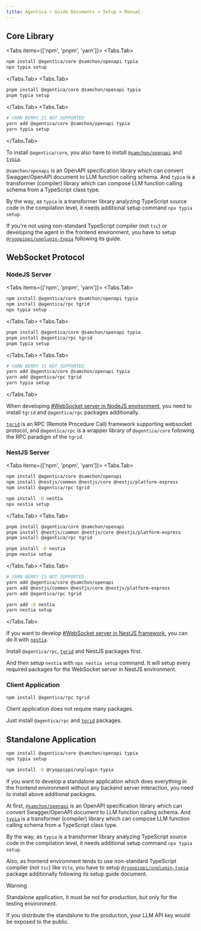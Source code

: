 ```yaml
---
title: Agentica > Guide Documents > Setup > Manual
---
```


## Core Library
<Tabs items={['npm', 'pnpm', 'yarn']}>
  <Tabs.Tab>
```bash filename="Terminal" copy
npm install @agentica/core @samchon/openapi typia
npx typia setup
```
  </Tabs.Tab>
  <Tabs.Tab>
```bash filename="Terminal" copy
pnpm install @agentica/core @samchon/openapi typia
pnpm typia setup
```
  </Tabs.Tab>
  <Tabs.Tab>
```bash filename="Terminal" copy
# YARN BERRY IS NOT SUPPORTED
yarn add @agentica/core @samchon/openapi typia
yarn typia setup
```
  </Tabs.Tab>
</Tabs>

To install `@agentica/core`, you also have to install [`@samchon/openapi`](https://github.com/samchon/openapi) and [`typia`](https://github.com/samchon/typia).

`@samchon/openapi` is an OpenAPI specification library which can convert Swagger/OpenAPI document to LLM function calling schema. And `typia` is a transformer (compiler) library which can compose LLM function calling schema from a TypeScript class type.

By the way, as `typia` is a transformer library analyzing TypeScript source code in the compilation level, it needs additional setup command `npx typia setup`. 

If you're not using non-standard TypeScript compiler (not `tsc`) or developing the agent in the frontend environment, you have to setup [`@ryoppippi/unplugin-typia`](https://typia.io/docs/setup/#unplugin-typia) following its guide.




## WebSocket Protocol
### NodeJS Server
<Tabs items={['npm', 'pnpm', 'yarn']}>
  <Tabs.Tab>
```bash filename="Terminal" copy
npm install @agentica/core @samchon/openapi typia
npm install @agentica/rpc tgrid
npx typia setup
```
  </Tabs.Tab>
  <Tabs.Tab>
```bash filename="Terminal" copy
pnpm install @agentica/core @samchon/openapi typia
pnpm install @agentica/rpc tgrid
pnpm typia setup
```
  </Tabs.Tab>
  <Tabs.Tab>
```bash filename="Terminal" copy
# YARN BERRY IS NOT SUPPORTED
yarn add @agentica/core @samchon/openapi typia
yarn add @agentica/rpc tgrid
yarn typia setup
```
  </Tabs.Tab>
</Tabs>

When developing [#WebSocket server in NodeJS environment](/docs/websocket/nodejs), you need to install `tgrid` and `@agentica/rpc` packages additionally.

[`tgrid`](https://tgrid.com) is an RPC (Remote Procedure Call) framework supporting websocket protocol, and `@agentica/rpc` is a wrapper library of `@agentica/core` following the RPC paradigm of the `tgrid`.

### NestJS Server
<Tabs items={['npm', 'pnpm', 'yarn']}>
  <Tabs.Tab>
```bash filename="Terminal" copy
npm install @agentica/core @samchon/openapi
npm install @nestjs/common @nestjs/core @nestjs/platform-express
npm install @agentica/rpc tgrid

npm install -D nestia
npx nestia setup
```
  </Tabs.Tab>
  <Tabs.Tab>
```bash filename="Terminal" copy
pnpm install @agentica/core @samchon/openapi
pnpm install @nestjs/common @nestjs/core @nestjs/platform-express
pnpm install @agentica/rpc tgrid

pnpm install -D nestia
pnpm nestia setup
```
  </Tabs.Tab>
  <Tabs.Tab>
```bash filename="Terminal" copy
# YARN BERRY IS NOT SUPPORTED
yarn add @agentica/core @samchon/openapi
yarn add @nestjs/common @nestjs/core @nestjs/platform-express
yarn add @agentica/rpc tgrid

yarn add -D nestia
yarn nestia setup
```
  </Tabs.Tab>
</Tabs>

If you want to develop [#WebSocket server in NestJS framework](/docs/websocket/nestjs), you can do it with [`nestia`](https://nestia.io).

Install `@agentica/rpc`, [`tgrid`](https://tgrid.com) and NestJS packages first.

And then setup `nestia` with `npx nestia setup` command. It will setup every required packages for the WebSocket server in NestJS environment.

### Client Application
```bash filename="Terminal" copy
npm install @agentica/rpc tgrid
```

Client application does not require many packages.

Just install `@agentica/rpc` and [`tgrid`](https://tgrid.com) packages.




## Standalone Application
```bash filename="Terminal" copy
npm install @agentica/core @samchon/openapi typia
npx typia setup

npm install -D @ryoppippi/unplugin-typia
```

If you want to develop a standalone application which does everything in the frontend environment without any backend server interaction, you need to install above additional packages.

At first, [`@samchon/openapi`](https://github.com/samchon/openapi) is an OpenAPI specification library which can convert Swagger/OpenAPI document to LLM function calling schema. And [`typia`](https://typia.io) is a transformer (compiler) library which can compose LLM function calling schema from a TypeScript class type.

By the way, as `typia` is a transformer library analyzing TypeScript source code in the compilation level, it needs additional setup command `npx typia setup`.

Also, as frontend environment tends to use non-standard TypeScript compiler (not `tsc`) like `Vite`, you have to setup [`@ryoppippi/unplugin-typia`](https://typia.io/docs/setup/#unplugin-typia) package additionally following its setup guide document.

> [!WARNING]
>
> Standalone application, it must be not for production, but only for the testing environment. 
>
> If you distribute the standalone to the production, your LLM API key would be exposed to the public.
